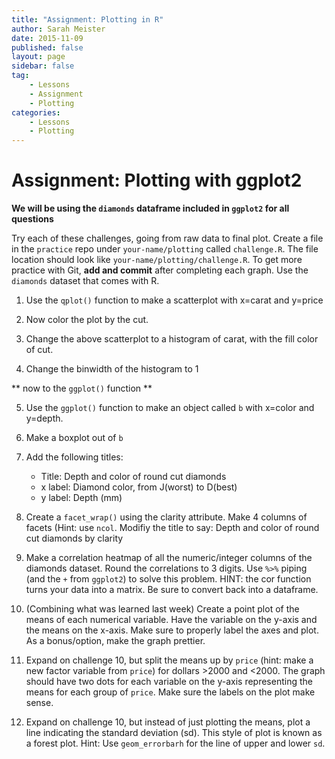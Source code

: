 ```yaml
---
title: "Assignment: Plotting in R"
author: Sarah Meister
date: 2015-11-09
published: false
layout: page
sidebar: false
tag:
    - Lessons
    - Assignment
    - Plotting
categories:
    - Lessons
    - Plotting
---
```


# Assignment: Plotting with ggplot2 #

**We will be using the `diamonds` dataframe included in `ggplot2` for all questions **

Try each of these challenges, going from raw data to final plot. Create a file
in the `practice` repo under `your-name/plotting` called `challenge.R`. The file
location should look like `your-name/plotting/challenge.R`. To get more practice
with Git, **add and commit** after completing each graph. Use the `diamonds`
dataset that comes with R.

1. Use the `qplot()` function to make a scatterplot with x=carat and y=price

2. Now color the plot by the cut. 

3. Change the above scatterplot to a histogram of carat, with the fill color of cut. 

4. Change the binwidth of the histogram to 1

** now to the `ggplot()` function **

5. Use the `ggplot()` function to make an object called `b` with x=color and y=depth. 

6. Make a boxplot out of `b`

7. Add the following titles:
    * Title: Depth and color of round cut diamonds
    * x label: Diamond color, from J(worst) to D(best)
    * y label: Depth (mm)
    
8. Create a `facet_wrap()` using the clarity attribute. Make 4 columns of facets (Hint: use `ncol`. Modifiy the title to say: Depth and color of round cut diamonds by clarity 

9. Make a correlation heatmap of all the numeric/integer columns of the 
diamonds dataset. Round the correlations to 3 digits. Use `%>%` piping (and the
`+` from `ggplot2`) to solve this problem. HINT: the cor function turns your
data into a matrix. Be sure to convert back into a dataframe.

10. (Combining what was learned last week) Create a point plot of the means of 
each numerical variable.  Have the variable on the y-axis and the means on the
x-axis. Make sure to properly label the axes and plot. As a bonus/option, make
the graph prettier.

11. Expand on challenge 10, but split the means up by `price` (hint: make a new 
factor variable from `price`) for dollars >2000 and <2000.  The graph should
have two dots for each variable on the y-axis representing the means for each
group of `price`. Make sure the labels on the plot make sense.

12. Expand on challenge 10, but instead of just plotting the means, plot a line
indicating the standard deviation (sd). This style of plot is known as a forest
plot. Hint: Use `geom_errorbarh` for the line of upper and lower `sd`.
